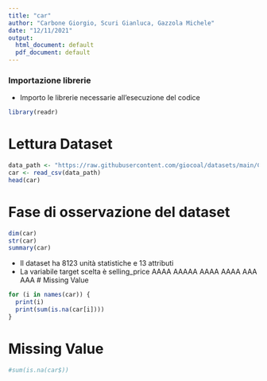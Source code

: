 ```yaml
---
title: "car"
author: "Carbone Giorgio, Scuri Gianluca, Gazzola Michele"
date: "12/11/2021"
output:
  html_document: default
  pdf_document: default
---
```


### Importazione librerie
- Importo le librerie necessarie all'esecuzione del codice
```r
library(readr)
```

# Lettura Dataset
```r
data_path <- "https://raw.githubusercontent.com/giocoal/datasets/main/Car%20details%20v3.csv"
car <- read_csv(data_path)
head(car)
```

# Fase di osservazione del dataset
``` r
dim(car)
str(car)
summary(car)
```
- Il dataset ha 8123 unità statistiche e 13 attributi
- La variabile target scelta è selling_price
AAAA
AAAAA
AAAA
AAAA
AAA
AAA
# Missing Value
``` r
for (i in names(car)) {
  print(i)
  print(sum(is.na(car[i])))
}
```

# Missing Value
```r
#sum(is.na(car$))
```
